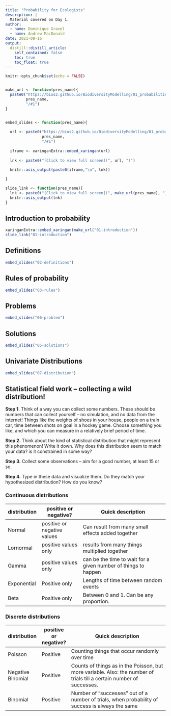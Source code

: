 ```yaml
---
title: "Probability for Ecologists"
description: |
  Material covered on Day 1.
author: 
  - name: Dominique Gravel
  - name: Andrew MacDonald
date: 2021-08-16
output:
  distill::distill_article:
    self_contained: false
    toc: true
    toc_float: true
---
```



```r
knitr::opts_chunk$set(echo = FALSE)


make_url <- function(pres_name){
  paste0("https://bios2.github.io/BiodiversityModelling/01_probabilities/",
         pres_name,
         "/#1")
}


embed_slides <- function(pres_name){
  
  url <- paste0("https://bios2.github.io/BiodiversityModelling/01_probabilities/",
                pres_name,
                "/#1")
  
  iframe <- xaringanExtra::embed_xaringan(url)
  
  lnk <- paste0("[Click to view full screen](", url, ")")
  
  knitr::asis_output(paste0(iframe,"\n", lnk))

}

slide_link <- function(pres_name){
  lnk <- paste0("[Click to view full screen](", make_url(pres_name), ")")
  knitr::asis_output(lnk)
}
```

## Introduction to probability 

```r
xaringanExtra::embed_xaringan(make_url("01-introduction"))
slide_link("01-introduction")
```


## Definitions
```r
embed_slides("02-definitions")
```


## Rules of probability

```r
embed_slides("03-rules")
```


## Problems

```r
embed_slides("06-problem")
```

## Solutions
```r
embed_slides("05-solutions")
```

## Univariate Distributions

```r
embed_slides("07-distribution")
```

## Statistical field work -- collecting a wild distribution! 

**Step 1.** Think of a way you can collect some numbers. These should be numbers that can collect yourself -- no simulation, and no data from the internet!  Things like the weights of shoes in your house, people on a train car, time between shots on goal in a hockey game. Choose something you like, and which you can measure in a relatively brief period of time.

**Step 2.** Think about the kind of statistical distribution that might represent this phenomenon! Write it down.  Why does this distribution seem to match your data? is it constrained in some way? 

**Step 3.** Collect some observations -- aim for a good number, at least 15 or so.

**Step 4.** Type in these data and visualize them. Do they match your hypothesized distribution? How do you know? 


### Continuous distributions

| distribution | positive or negative?       | Quick description                                              |
|--------------|-----------------------------|----------------------------------------------------------------|
| Normal       | positive or negative values | Can result from many small effects added together              |
| Lornormal    | positive values only        | results from many things multiplied together                   |
| Gamma        | positive values only        | can be the time to wait for a given number of things to happen |
| Exponential  | Positive only               | Lengths of time between random events                          |
| Beta         | Positive only               | Between 0 and 1. Can be any proportion.                        |

### Discrete distributions


| distribution      | positive or negative? | Quick description                                                                                                     |
|-------------------|-----------------------|-----------------------------------------------------------------------------------------------------------------------|
| Poisson           | Positive              | Counting things that occur randomly over time                                                                         |
| Negative Binomial | Positive              | Counts of things as in the Poisson, but more variable. Also: the number of trials till a certain number of successes. |
| Binomial          | Positive              | Number of "successes" out of a number of trials, when probability of success is always the same                       |
